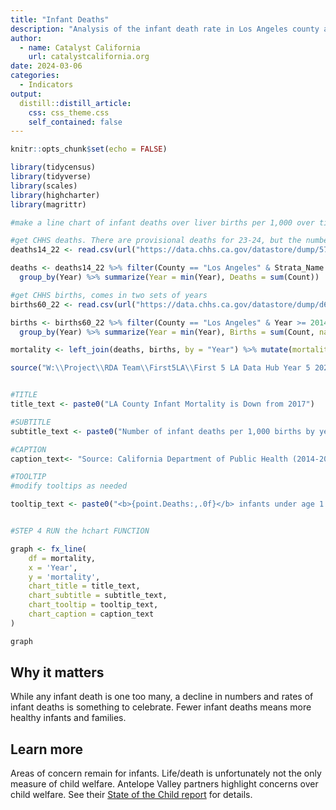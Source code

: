 ```yaml
---
title: "Infant Deaths"
description: "Analysis of the infant death rate in Los Angeles county as part of the set of key data indicators related to children under age 5 that Catalyst California provides to First 5 LA."
author:
  - name: Catalyst California
    url: catalystcalifornia.org
date: 2024-03-06
categories:
  - Indicators
output:
  distill::distill_article:
    css: css_theme.css 
    self_contained: false
---
```



```r
knitr::opts_chunk$set(echo = FALSE)

library(tidycensus)
library(tidyverse)
library(scales)
library(highcharter)
library(magrittr)

```


```r
#make a line chart of infant deaths over liver births per 1,000 over time (infant mortality rate)

#get CHHS deaths. There are provisional deaths for 23-24, but the numbers are half 2022 or less so suspicious
deaths14_22 <- read.csv(url("https://data.chhs.ca.gov/datastore/dump/579cc04a-52d6-4c4c-b2df-ad901c9049b7?bom=True"))

deaths <- deaths14_22 %>% filter(County == "Los Angeles" & Strata_Name == "Under 1 year") %>% 
  group_by(Year) %>% summarize(Year = min(Year), Deaths = sum(Count))

#get CHHS births, comes in two sets of years
births60_22 <- read.csv(url("https://data.chhs.ca.gov/datastore/dump/d6c30e46-8618-407a-ba5a-bae308f86a1c?bom=True"))

births <- births60_22 %>% filter(County == "Los Angeles" & Year >= 2014) %>% 
  group_by(Year) %>% summarize(Year = min(Year), Births = sum(Count, na.rm = TRUE))

mortality <- left_join(deaths, births, by = "Year") %>% mutate(mortality = Deaths/Births*1000)

```

```r

source("W:\\Project\\RDA Team\\First5LA\\First 5 LA Data Hub Year 5 2024\\R\\chart_prep\\f5la_chart_functions.R")


#TITLE 
title_text <- paste0("LA County Infant Mortality is Down from 2017")

#SUBTITLE
subtitle_text <- paste0("Number of infant deaths per 1,000 births by year")

#CAPTION
caption_text<- "Source: California Department of Public Health (2014-2022)"

#TOOLTIP
#modify tooltips as needed 

tooltip_text <- paste0("<b>{point.Deaths:,.0f}</b> infants under age 1 died in Los Angeles County in <b>{point.Year},</b><br> or <b>{point.mortality:.1f}</b> deaths per 1,000 live births.") #can always customize or add additional text to this as needed


#STEP 4 RUN the hchart FUNCTION 

graph <- fx_line(
    df = mortality,
    x = 'Year',
    y = 'mortality',
    chart_title = title_text,
    chart_subtitle = subtitle_text,
    chart_tooltip = tooltip_text,
    chart_caption = caption_text
)

graph

```


## Why it matters
While any infant death is one too many, a decline in numbers and rates of infant deaths is something to celebrate. Fewer infant deaths means more healthy infants and families.

## Learn more
Areas of concern remain for infants. Life/death is unfortunately not the only measure of child welfare. Antelope Valley partners highlight concerns over child welfare. See their [State of the Child report](https://www.all4kids.org/wp-content/uploads/2023/08/Region5_StateOfTheChildReport_2023_Final_Web2-1.pdf) for details.
